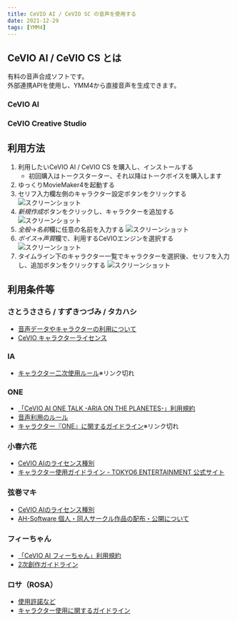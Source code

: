 ```yaml
---
title: CeVIO AI / CeVIO SC の音声を使用する
date: 2021-12-29
tags: [YMM4]
---
```

## CeVIO AI / CeVIO CS とは
有料の音声合成ソフトです。  
外部連携APIを使用し、YMM4から直接音声を生成できます。
### CeVIO AI
<Flex>
    <AmazonCard item="B09L51TBV1"/>
    <AmazonCard item="B09JJGC1FG"/>
    <AmazonCard item="B09JJTV31Q"/>
    <AmazonCard item="B08R1D2ZMP"/>
    <AmazonCard item="B093LC7RY2"/>
    <AmazonCard item="B09MLXCRCH"/>
    <AmazonCard item="B09MKGJHN7"/>
</Flex>

### CeVIO Creative Studio
<Flex>
    <AmazonCard item="B01MXNYBFM"/>
    <AmazonCard item="B01NB9XW1L"/>
</Flex>

## 利用方法
1. 利用したいCeVIO AI / CeVIO CS を購入し、インストールする
    - 初回購入はトークスターター、それ以降はトークボイスを購入します
1. ゆっくりMovieMaker4を起動する
1. セリフ入力欄左側のキャラクター設定ボタンをクリックする
![スクリーンショット](CeVIOを使用する_3217.png)
1. *新規作成*ボタンをクリックし、キャラクターを追加する
![スクリーンショット](CeVIOを使用する_3412.png)
1. *全般*→*名前*欄に任意の名前を入力する
![スクリーンショット](CeVIOを使用する_3523.png)
1. *ボイス*→*声質*欄で、利用するCeVIOエンジンを選択する
![スクリーンショット](CeVIOを使用する_3752.png)
1. タイムライン下のキャラクター一覧でキャラクターを選択後、セリフを入力し、追加ボタンをクリックする
![スクリーンショット](CeVIOを使用する_3911.png)

## 利用条件等
### さとうささら / すずきつづみ / タカハシ
- [音声データやキャラクターの利用について](https://cevio.jp/commercial/)
- [CeVIO キャラクターライセンス](https://cevio.jp/cevio_character_licence/)

### IA
- [キャラクター二次使用ルール](https://1stplace.co.jp/contact/voice_character_rule.pdf)※リンク切れ

### ONE
- [「CeVIO AI ONE TALK -ARIA ON THE PLANETES-」利用規約](https://www.techno-speech-products.com/cevio-ai-one-talk-terms)
- [音声利用のルール](https://1stplace.co.jp/original/software/cevio/voice_rule.pdf)
- [キャラクター『ONE』に関するガイドライン](https://1stplace.co.jp/contact/voice_character_rule.pdf)※リンク切れ

### 小春六花
- [CeVIO AIのライセンス種別](https://www.ah-soft.com/commercial/cevio/)
- [キャラクター使用ガイドライン - TOKYO6 ENTERTAINMENT 公式サイト](https://tokyo6.tokyo/guidelines/)

### 弦巻マキ
- [CeVIO AIのライセンス種別](https://www.ah-soft.com/commercial/cevio/)
- [AH-Software 個人・同人サークル作品の配布・公開について](https://www.ah-soft.com/licensee/)

### フィーちゃん
- [「CeVIO AI フィーちゃん」利用規約](https://www.techno-speech-products.com/cevio-ai-fee-chan-talk-terms)
- [2次創作ガイドライン](http://info.u-stella.co.jp/fanfiction-guideline/)

### ロサ（ROSA）
- [使用許諾など](https://www.ssw.co.jp/products/talk/cevio_rosa/license.html)
- [キャラクター使用に関するガイドライン](https://www.ssw.co.jp/products/talk/cevio_rosa/c_guide.html)
